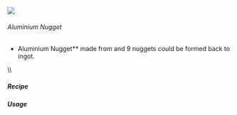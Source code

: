![](/mods/techreborn/aluminium_nugget.png)

###### Aluminium Nugget


- Aluminium Nugget** made from
        <Mcitem id="techreborn:aluminium_ingot"/>
        and 9 nuggets could be formed back to ingot.

\\\\

##### Recipe

<Recipe recipe=" input air air air input air techreborn:aluminium_ingot
air input air air air output techreborn:aluminium_nugget,9
"/>

##### Usage

<Recipe recipe=" input techreborn:aluminium_nugget
techreborn:aluminium_nugget techreborn:aluminium_nugget input
techreborn:aluminium_nugget techreborn:aluminium_nugget
techreborn:aluminium_nugget input techreborn:aluminium_nugget
techreborn:aluminium_nugget techreborn:aluminium_nugget output
techreborn:aluminium_ingot "/>
